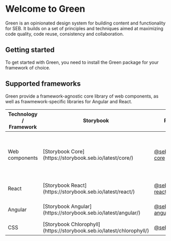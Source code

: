 
<Meta title="Introduction" />

# Welcome to Green

Green is an opinionated design system for building content and functionality for SEB.
It builds on a set of principles and techniques aimed at maximizing code quality, code reuse, consistency and collaboration.

## Getting started

To get started with Green, you need to install the Green package for your framework of choice.

## Supported frameworks

Green provide a framework-agnostic core library of web components, as well as frawmework-specific libraries for Angular and React.

<table>
<thead>
<tr>
<th>Technology / Framework</th>
<th>Storybook</th>
<th>Package name</th>
<th></th>
<th>Description</th>
</tr>
</thead>
<tbody>
<tr>
<td>Web components</td>
<td>[Storybook Core](https://storybook.seb.io/latest/core/)</td>
<td><a href="https://github.com/seb-oss/green/tree/main/libs/core">@sebgroup/green-core</a></td>
<td><a href="https://github.com/seb-oss/green/tree/main/libs/core/CHANGELOG.md">Changelog</a></td>
<td>Web Component library built with <a href="https://lit.dev" rel="nofollow">Lit</a>. Can be used in any framework</td>
</tr>
<tr>
<td>React</td>
<td>[Storybook React](https://storybook.seb.io/latest/react/)</td>
<td><a href="https://github.com/seb-oss/green/tree/main/libs/react">@sebgroup/green-react</a></td>
<td><a href="https://github.com/seb-oss/green/tree/main/libs/react/CHANGELOG.md">Changelog</a></td>
<td>React component library</td>
</tr>
<tr>
<td>Angular</td>
<td>[Storybook Angular](https://storybook.seb.io/latest/angular/)</td>
<td><a href="https://github.com/seb-oss/green/tree/main/libs/angular">@sebgroup/green-angular</a></td>
<td><a href="https://github.com/seb-oss/green/tree/main/libs/angular/CHANGELOG.md">Changelog</a></td>
<td>Angular component library</td>
</tr>
<tr>
<td>CSS</td>
<td>[Storybook Chlorophyll](https://storybook.seb.io/latest/chlorophyll/)</td>
<td><a href="https://github.com/seb-oss/green/tree/main/libs/chlorophyll">@sebgroup/chlorophyll</a></td>
<td><a href="https://github.com/seb-oss/green/tree/main/libs/chlorophyll/CHANGELOG.md">Changelog</a></td>
<td>Styling framework</td>
</tr>
</tbody>
</table>
